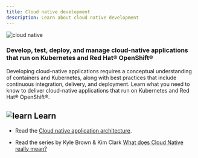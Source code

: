 ```yaml
---
title: Cloud native development
description: Learn about cloud native development
---
```


<Row>

<Column colMd={6} colLg={6} noGutterSm>

![cloud native](../../images/cloud-native.png)

</Column>

<Column colMd={8} colLg={4}>

### Develop, test, deploy, and manage cloud-native applications that run on Kubernetes and Red Hat® OpenShift®

</Column>

</Row>

<Row>

<Column colMd={8} colLg={8}>

Developing cloud-native applications requires a conceptual understanding of containers and Kubernetes, along with best practices that include continuous integration, delivery, and deployment. Learn what you need to know to deliver cloud-native applications that run on Kubernetes and Red Hat® OpenShift®.

## ![learn](../../images/learn.svg) Learn

* Read the <a href="https://www.ibm.com/cloud/architecture/architectures/cloud-native/overview" target='_blank' rel='noreferrer noopener'>Cloud native application architecture</a>.

* Read the series by Kyle Brown & Kim Clark <a href="https://medium.com/swlh/what-does-cloud-native-really-mean-1b10ed003aa9" target='_blank' rel='noreferrer noopener'>What does Cloud Native really mean?</a>

</Column>

</Row>
